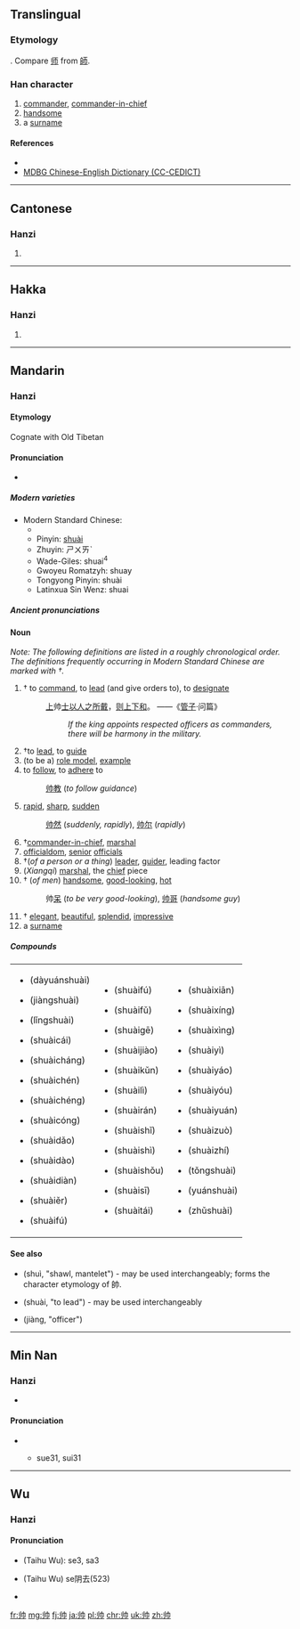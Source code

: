 {{also|帥|师}}
==Translingual==

===Etymology===
{{Han simp|帥|f=𠂤|t=丨丿}}. Compare [[师]] from [[師]].

===Han character===
{{Han char|rn=50|rad=巾|as=02|sn=5|four=|canj=中中中月 (LLLB)}}

# [[commander]], [[commander-in-chief]]
# [[handsome]]
# a [[surname]]

====References====
* {{Han ref|kx=0328.081|hdz=10729.020|uh=5E05|ud=24069}}
*[http://www.mdbg.net/chindict/chindict.php?page=worddict&wdrst=0&wdqb=%E5%B8%85 MDBG Chinese-English Dictionary (CC-CEDICT)]

----

==Cantonese==

===Hanzi===
{{yue-hanzi|jyut=[[seoi3]]|y=seui3|tra=帥}}

# {{defn|lang=yue|sort=巾02}}

----

==Hakka==

===Hanzi===
{{hak-hanzi|pfs=|gd=sai<sup>3</sup> [Meixian]|hpy=}}

# {{defn|lang=hak|sort=巾02}}

----

==Mandarin==
{{zh-hanzi-box|[[帅]]|[[帥]]}}

===Hanzi===
====Etymology====
Cognate with Old Tibetan {{term|lang=otb|སྲིད|tr=srid||commander, leader|sc=Tibt}}

====Pronunciation====
* {{audio|Zh-shuài.ogg|Audio|lang=zh}}

=====Modern varieties=====
{{rfc-header|Modern varieties|lang=zh}}
* Modern Standard Chinese:
** {{IPA|/{{User:Wjcd/py-ipa|s|h|u|a|i|4}}/|lang=zh}}
** Pinyin: [[shuài]]
** Zhuyin: ㄕㄨㄞˋ
** Wade-Giles: shuai<sup>4</sup>
** Gwoyeu Romatzyh: shuay
** Tongyong Pinyin: shuài
** Latinxua Sin Wenz: shuai
{{hide box|Dialectal pronunciations|align=left|
''Note: The numbers listed below, unless belonging to romanisations, indicate tone numbers from Middle Chinese, not actual tonal values or modern dialectal tonal category.''
* Mandarin dialects:
** Beijing (Beijing Mandarin): {{IPA|/{{User:Wjcd/py-ipa|s|h|u|a|i|4}}/|lang=zh}}
** Jinan (Ji Lu Mandarin): ṣuɛ 3
** Tianjin (Ji Lu Mandarin): suai 3
** Xi'an (Zhongyuan Mandarin): fe 3
** Hankou (Southwestern Mandarin): suai 3
** Chengdu (Southwestern Mandarin): suai 3
** Yangzhou (Jianghuai Mandarin): sue 3
** Taiyuan (Jin (Mandarin)): suai 3
* Wu dialects:
** Shanghai (Taihu Wu): se 3, sa 3
*** Jiading: se 3, sa 3, soe 3
** Suzhou (Taihu Wu): se阴去(523)
** Wuxi (Taihu Wu): sa阴去
** Changzhou (Taihu Wu) (''literary''): sa
** Hangzhou (Taihu Wu): sue
** Ningbo (Taihu Wu): se 3
** Shaoxing (Taihu Wu): sa 3
** Quzhou (Chuqu Wu): se 3
** Wenzhou (Oujiang Wu): sa 31
** Wenling (Taizhou Wu): se 3
* Cantonese dialects:
** Standard Cantonese (Guangzhou): {{IPA|/sœy˧˧/|lang=zh}}
** Yale romanisation: seui3
** Hong Kong Government romanisation: seoi3
** Guangdong romanisation: sêu3
** Liu Xixiang romanisation: sui3
* Min dialects:
** Fuzhou (Min Dong): soy 31
** Teochow (Min Nan): sue 31
** Amoy (Min Nan): sue 31, sui 31
** Pe̍h-oē-jī (Min Nan): sòe
* Xiang dialects:
** Changsha (Chang Yi Xiang): ɕyai 31
** Shuangfeng (Lou Shao Xiang): sue 31
* Gan dialects:
** Nanchang: sai 31
* Hakka dialects:
** Meixian: sai 3
}}

=====Ancient pronunciations=====
{{hide box|Pronunciation 1|align=left|
* Middle Chinese:
** Initial: 生
** Final: 脂
** Tone: 去
** She: 止
** Openness: 合
** Deng: 三等
** Fanqie: 所類
* Old Chinese (Reconstructions):
** Bernhard Karlgren:  /ʂi̯wəd/  Ⅹ/6部
** Wang Li: /ʃiuət/ 物
** Zhengzhang Shangfeng: /sruds/ 隊2部
** Li Fanggui: /srjədh/ 微
** Bai Yiping: /srjuts/  物部
** Pan Wuyun: /sruds/  物2部}}
{{hide box|Pronunciation 2|align=left|
* Middle Chinese:
** Initial: 生
** Final: 術
** Tone: 入
** She: 臻
** Openness: 合
** Deng: 三等
** Fanqie: 所律
* Old Chinese (Reconstructions):
** Bernhard Karlgren:  /ʂi̯wət/  Ⅹ/5部
** Wang Li: /ʃiuət/ 物
** Zhengzhang Shangfeng: /srud/ 物2部
** Li Fanggui: /srjət/ 微
** Bai Yiping: /srjut/  物部
** Pan Wuyun: /srud/  物2部
}}

====Noun====
{{cmn-noun|s|pin=[[shuài]] ([[shuai4]])|pint=shuai4|tra=帥|sim=帅}}

''Note: The following definitions are listed in a roughly chronological order. The definitions frequently occurring in Modern Standard Chinese are marked with †.''

# †{{context|military|lang=zh|sort=shuai4}} to [[command]], to [[lead]] (and give orders to), to [[designate]]
#: [[上]]帅[[士]][[以]][[人]][[之]][[所]][[戴]]，[[则]][[上下]][[和]]。 ——《[[w:Guanzi (text)|管子]]·问篇》
#:: ''If the king appoints respected officers as commanders, there will be harmony in the military.''
# †to [[lead]], to [[guide]]
# (to be a) [[role model]], [[example]]
# to [[follow]], to [[adhere]] to
#: [[帅教]] (''to follow guidance'')
# [[rapid]], [[sharp]], [[sudden]]
#: [[帅然]] (''suddenly, rapidly''), [[帅尔]] (''rapidly'')
# †[[commander-in-chief]], [[marshal]]
# [[officialdom]], [[senior]] [[official]]s
# †(''of a person or a thing'') [[leader]], [[guider]], leading factor
# (''Xiangqi'') [[marshal]], the [[chief]] piece
# †{{context|colloquial|lang=zh|sort=shuai4}} (''of men'') [[handsome]], [[good-looking]], [[hot]]
#: 帅[[呆]] (''to be very good-looking''), [[帅哥]] (''handsome guy'')
# †{{context|colloquial|lang=zh|sort=shuai4}} [[elegant]], [[beautiful]], [[splendid]], [[impressive]]
# a [[surname]]

=====Compounds=====
{|style="width:100%"
|
* {{lang|und|sc=Hans|[[大元帅]]}} (dàyuánshuài)
* {{lang|und|sc=Hans|[[将帅]]}} (jiàngshuài)
* {{lang|und|sc=Hans|[[领帅]]}} (lǐngshuài)
* {{lang|und|sc=Hans|[[帅才]]}} (shuàicái)
* {{lang|und|sc=Hans|[[帅长]]}} (shuàicháng)
* {{lang|und|sc=Hans|[[帅臣]]}} (shuàichén)
* {{lang|und|sc=Hans|[[帅乘]]}} (shuàichéng)
* {{lang|und|sc=Hans|[[帅从]]}} (shuàicóng)
* {{lang|und|sc=Hans|[[帅导]]}} (shuàidǎo)
* {{lang|und|sc=Hans|[[帅道]]}} (shuàidào)
* {{lang|und|sc=Hans|[[帅甸]]}} (shuàidiàn)
* {{lang|und|sc=Hans|[[帅尔]]}} (shuàiěr)
* {{lang|und|sc=Hans|[[帅伏]]}} (shuàifú)
|
* {{lang|und|sc=Hans|[[帅服]]}} (shuàifú)
* {{lang|und|sc=Hans|[[帅府]]}} (shuàifǔ)
* {{lang|und|sc=Hans|[[帅哥]]}} (shuàigē)
* {{lang|und|sc=Hans|[[帅教]]}} (shuàijiào)
* {{lang|und|sc=Hans|[[帅阃]]}} (shuàikǔn)
* {{lang|und|sc=Hans|[[帅厉]]}} (shuàilì)
* {{lang|und|sc=Hans|[[帅然]]}} (shuàirán)
* {{lang|und|sc=Hans|[[帅使]]}} (shuàishǐ)
* {{lang|und|sc=Hans|[[帅示]]}} (shuàishì)
* {{lang|und|sc=Hans|[[帅首]]}} (shuàishǒu)
* {{lang|und|sc=Hans|[[帅司]]}} (shuàisī)
* {{lang|und|sc=Hans|[[帅台]]}} (shuàitái)
|
* {{lang|und|sc=Hans|[[帅先]]}} (shuàixiān)
* {{lang|und|sc=Hans|[[帅行]]}} (shuàixíng)
* {{lang|und|sc=Hans|[[帅性]]}} (shuàixìng)
* {{lang|und|sc=Hans|[[帅意]]}} (shuàiyì)
* {{lang|und|sc=Hans|[[帅繇]]}} (shuàiyáo)
* {{lang|und|sc=Hans|[[帅由]]}} (shuàiyóu)
* {{lang|und|sc=Hans|[[帅垣]]}} (shuàiyuán)
* {{lang|und|sc=Hans|[[帅座]]}} (shuàizuò)
* {{lang|und|sc=Hans|[[帅职]]}} (shuàizhí)
* {{lang|und|sc=Hans|[[统帅]]}} (tǒngshuài)
* {{lang|und|sc=Hans|[[元帅]]}} (yuánshuài)
* {{lang|und|sc=Hans|[[主帅]]}} (zhǔshuài)
|}

====See also====
* {{lang|und|sc=Hans|[[帨]]}} (shuì, "shawl, mantelet") - may be used interchangeably; forms the character etymology of 帥.
* {{lang|und|sc=Hans|[[率]]}} (shuài, "to lead") - may be used interchangeably
* {{lang|und|sc=Hans|[[将]]}} (jiàng, "officer")

----

==Min Nan==

===Hanzi===
{{nan-hanzi|poj=[[sòe]] (soe<sup>3</sup>)}}

* {{defn|lang=nan|sort=巾02}}

====Pronunciation====
* {{IPA|[tsan˥˧]|lang=nan}}
** {{a|Amoy}} sue31, sui31

----

==Wu==

===Hanzi===
{{head|wuu|Han characters}}

====Pronunciation====
* {{a|Shanghai}} (Taihu Wu): se3, sa3
* {{a|Suzhou}} (Taihu Wu) se阴去(523)

* {{defn|lang=wuu|sort=巾02}}

[[fr:帅]]
[[mg:帅]]
[[fj:帅]]
[[ja:帅]]
[[pl:帅]]
[[chr:帅]]
[[uk:帅]]
[[zh:帅]]